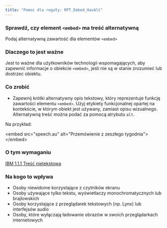 ```yaml
---
title: "Pomoc dla reguły: RPT_Embed_HasAlt"
---
```


<div className="toolHelp">
<Row>
<Column colLg={16} colMd={8} colSm={4} className="toolHead">

### Sprawdź, czy element `<embed>` ma treść alternatywną

<div id="locLevel"></div>

Podaj alternatywną zawartość dla elementów `<embed>`

</Column>
</Row>
<Row>
<Column colLg={11} colMd={5} colSm={4} className="toolMain">

### Dlaczego to jest ważne

Jest to ważne dla użytkowników technologii wspomagających, aby zapewnić informacje o obiekcie `<embed>`, jeśli nie są w stanie zrozumieć lub dostrzec obiektu.

<div id="locSnippet"></div>

### Co zrobić

 * Zapewnij krótki alternatywny opis tekstowy, który reprezentuje funkcję zawartości elementu `<embed>`.  Użyj etykiety funkcjonalnej opartej na kontekście, w którym obiekt jest używany, zamiast opisu wizualnego. Alternatywną treść można podać za pomocą atrybutu `alt`. 

Na przykład:

<CodeSnippet type="single" light={true}>&lt;embed src="speech.au" alt="Przemówienie z zeszłego tygodnia"&gt;&lt;/embed&gt;</CodeSnippet>

</Column>
<Column colLg={5} colMd={3} colSm={4} className="toolLeft">

### O tym wymaganiu

[IBM 1.1.1 Treść nietekstowa](http://www.ibm.com/able/guidelines/ci162/non_text_content.html)

### Na kogo to wpływa

 * Osoby niewidome korzystające z czytników ekranu
 * Osoby używające tylko tekstu, wyświetlaczy monochromatycznych lub brajlowskich
 * Osoby korzystające z przeglądarek tekstowych (np. Lynx) lub interfejsów audio
 * Osoby, które wyłączają ładowanie obrazów w swoich przeglądarkach internetowych

</Column>
</Row>
</div>


